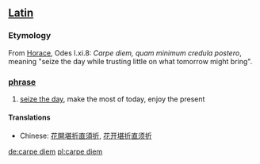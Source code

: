 == [[Latin]] ==

=== Etymology ===
From [[Horace]], Odes I.xi.8: ''Carpe diem, quam minimum credula postero'', meaning "seize the day while trusting little on what tomorrow might bring".

=== [[phrase]] ===
# [[seize the day]], make the most of today, enjoy the present

====Translations====
{{top}}
*Chinese: [[花开堪折直须折|花開堪折直須折]], [[花开堪折直须折]]
{{bottom}}

[[de:carpe diem]]
[[pl:carpe diem]]